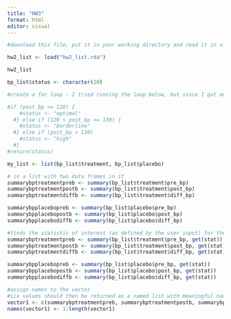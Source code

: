 ```yaml
---
title: "HW3"
format: html
editor: visual
---
```


```r
#download this file, put it in your working directory and read it in via the code below:

hw2_list <- load("hw2_list.rda")
```

```r
hw2_list
```

```r
bp_list$status <- character(20)
```

```r
#create a for loop - I tried running the loop below, but since I got an unexpected error, I decided to comment out the code below.

#if (post_bp <= 120) {
    #status <- "optimal"
  #} else if (120 < post_bp <= 130) {
    #status <- "borderline"
  #} else if (post_bp > 130)
    #status <- "high"
  #}
#return(status)
```

```r
my_list <- list(bp_list$treatment, bp_list$placebo)
```

```r
# in a list with two data frames in it
summarybptreatmentpreb <- summary(bp_list$treatment$pre_bp)
summarybptreatmentpostb <- summary(bp_list$treatment$post_bp)
summarybptreatmentdiffb <- summary(bp_list$treatment$diff_bp)

summarybpplacebopreb <- summary(bp_list$placebo$pre_bp)
summarybpplacebopostb <- summary(bp_list$placebo$post_bp)
summarybpplacebodiffb <- summary(bp_list$placebo$diff_bp)
```

```r
#finds the statistic of interest (as defined by the user input) for the pre, post, and diff columns of both data frames.
summarybptreatmentpreb <- summary(bp_list$treatment$pre_bp, get(stat))
summarybptreatmentpostb <- summary(bp_list$treatment$post_bp, get(stat))
summarybptreatmentdiffb <- summary(bp_list$treatment$diff_bp, get(stat))

summarybpplacebopreb <- summary(bp_list$placebo$pre_bp, get(stat))
summarybpplacebopostb <- summary(bp_list$placebo$post_bp, get(stat))
summarybpplacebodiffb <- summary(bp_list$placebo$diff_bp, get(stat))
```

```r
#assign names to the vector
#six values should then be returned as a named list with meaningful names
vector1 <- c(summarybptreatmentpreb, summarybptreatmentpostb, summarybptreatmentdiffb, summarybpplacebopreb, summarybpplacebopostb, summarybpplacebodiffb)
names(vector1) <- 1:length(vector1)
```

